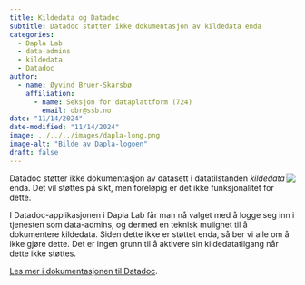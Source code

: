 ```yaml
---
title: Kildedata og Datadoc
subtitle: Datadoc støtter ikke dokumentasjon av kildedata enda 
categories:
  - Dapla Lab
  - data-admins
  - kildedata
  - Datadoc
author:
  - name: Øyvind Bruer-Skarsbø
    affiliation: 
      - name: Seksjon for dataplattform (724)
        email: obr@ssb.no
date: "11/14/2024"
date-modified: "11/14/2024"
image: ../../../images/dapla-long.png
image-alt: "Bilde av Dapla-logoen"
draft: false
---
```


![](../../../images/dapla-lab-datadoc-service.png){style="max-width: 40%; float: right;" fig-alt="Dapla logo"}
Datadoc støtter ikke dokumentasjon av datasett i datatilstanden *kildedata* enda. Det vil støttes på sikt, men foreløpig er det ikke funksjonalitet for dette. 

I Datadoc-applikasjonen i Dapla Lab får man nå valget med å logge seg inn i tjenesten som data-admins, og dermed en teknisk mulighet til å dokumentere kildedata. Siden dette ikke er støttet enda, så ber vi alle om å ikke gjøre dette. Det er ingen grunn til å aktivere sin kildedatatilgang når dette ikke støttes. 

[Les mer i dokumentasjonen til Datadoc](../../../statistikkere/datadoc.qmd).